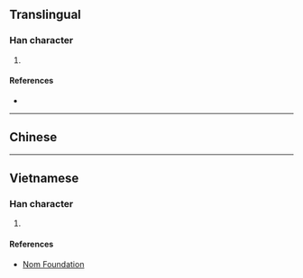 {{character info/new}}
==Translingual==

===Han character===
{{Han char|rn=75|rad=木|as=10|sn=14|four=|canj=DYAD|ids=⿰木桌}}

# {{defn|Han|sort=木10}}

====References====
* {{Han ref|kx=0546.251|dkj=15346|hdz=21263.110|uh=69D5|ud=27093}}

----

==Chinese==
{{zh-see|桌|v}}

----

==Vietnamese==

===Han character===
{{vi-readings|rs=木10| hanviet = trác}}

# {{defn|lang=vi|sort=木10}}

====References====
*[http://nomfoundation.org/common/nom_details.php?codepoint=69d5 Nom Foundation]
